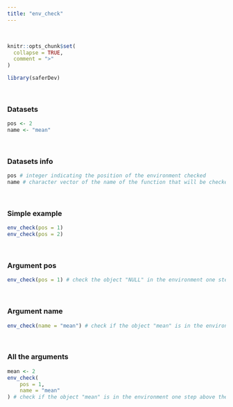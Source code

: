 ---
title: "env_check"
---
<br>

```{r, include = FALSE}
knitr::opts_chunk$set(
  collapse = TRUE,
  comment = ">"
)
```

```{r setup}
library(saferDev)
```
<br>

### Datasets
```{r}
pos <- 2
name <- "mean"
```
<br>

### Datasets info
```{r}
pos # integer indicating the position of the environment checked
name # character vector of the name of the function that will be checked
```
<br>

### Simple example
```{r}
env_check(pos = 1)
env_check(pos = 2)
```
<br>

### Argument pos
```{r}
env_check(pos = 1) # check the object "NULL" in the environment one step above the env_check() environment
```
<br>

### Argument name
```{r}
env_check(name = "mean") # check if the object "mean" is in the environment one step above the env_check() environment, and if yes, returns if the same name exists in above environments
```
<br>

### All the arguments
```{r}
mean <- 2
env_check(
    pos = 1,
    name = "mean"
) # check if the object "mean" is in the environment one step above the env_check() environment, and if yes, returns if the same name exists in above environments
```